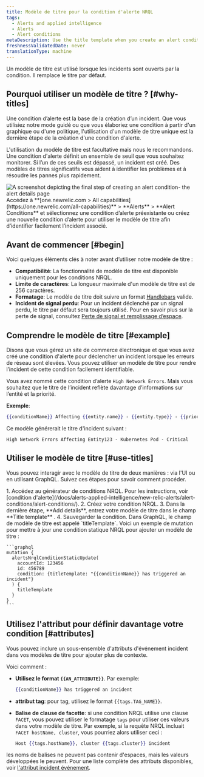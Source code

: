 ```yaml
---
title: Modèle de titre pour la condition d'alerte NRQL
tags:
  - Alerts and applied intelligence
  - Alerts
  - Alert conditions
metaDescription: Use the title template when you create an alert condition so you can easily identify related incidents.
freshnessValidatedDate: never
translationType: machine
---
```


Un modèle de titre est utilisé lorsque les incidents sont ouverts par la condition. Il remplace le titre par défaut.

## Pourquoi utiliser un modèle de titre ? [#why-titles]

Une condition d’alerte est la base de la création d’un incident. Que vous utilisiez notre mode guidé ou que vous élaboriez une condition à partir d&apos;un graphique ou d&apos;une politique, l&apos;utilisation d&apos;un modèle de titre unique est la dernière étape de la création d&apos;une condition d&apos;alerte.

L&apos;utilisation du modèle de titre est facultative mais nous le recommandons. Une condition d&apos;alerte définit un ensemble de seuil que vous souhaitez monitorer. Si l’un de ces seuils est dépassé, un incident est créé. Des modèles de titres significatifs vous aident à identifier les problèmes et à résoudre les pannes plus rapidement.

<img title="alert details page" alt="A screenshot depicting the final step of creating an alert condition- the alert details page" src="/images/alerts_screenshot-crop_adding-alert-details-to-an-alert-condition.webp" />

<figcaption>
  Accédez à <DNT>**[one.newrelic.com &gt; All capabilities](https://one.newrelic.com/all-capabilities)**</DNT> &gt; <DNT>**Alerts** </DNT>&gt; <DNT>**Alert Conditions**</DNT> et sélectionnez une condition d’alerte préexistante ou créez une nouvelle condition d’alerte pour utiliser le modèle de titre afin d’identifier facilement l’incident associé.
</figcaption>

## Avant de commencer [#begin]

Voici quelques éléments clés à noter avant d’utiliser notre modèle de titre :

* **Compatibilité**: La fonctionnalité de modèle de titre est disponible uniquement pour les conditions NRQL.
* **Limite de caractères**: La longueur maximale d&apos;un modèle de titre est de 256 caractères.
* **Formatage**: Le modèle de titre doit suivre un format [Handlebars](https://handlebarsjs.com/guide/) valide.
* **Incident de signal perdu**: Pour un incident déclenché par un signal perdu, le titre par défaut sera toujours utilisé. Pour en savoir plus sur la perte de signal, consultez [Perte de signal et remplissage d’espace](/docs/apis/nerdgraph/examples/nerdgraph-api-loss-signal-gap-filling/).

## Comprendre le modèle de titre [#example]

Disons que vous gérez un site de commerce électronique et que vous avez créé une condition d&apos;alerte pour déclencher un incident lorsque les erreurs de réseau sont élevées. Vous pouvez utiliser un modèle de titre pour rendre l’incident de cette condition facilement identifiable.

Vous avez nommé cette condition d’alerte `High Network Errors`. Mais vous souhaitez que le titre de l’incident reflète davantage d’informations sur l’entité et la priorité.

**Exemple**:

```handlebars
{{conditionName}} Affecting {{entity.name}} - {{entity.type}} - {{priority}}
```

Ce modèle générerait le titre d&apos;incident suivant :

```
High Network Errors Affecting Entity123 - Kubernetes Pod - Critical
```

## Utiliser le modèle de titre [#use-titles]

Vous pouvez interagir avec le modèle de titre de deux manières : via l&apos;UI ou en utilisant GraphQL. Suivez ces étapes pour savoir comment procéder.

<CollapserGroup>
  <Collapser id="template-ui" title="Créer un modèle de titre dans l'UI">
    1. Accédez au générateur de conditions NRQL. Pour les instructions, voir [condition d&apos;alerte](/docs/alerts-applied-intelligence/new-relic-alerts/alert-conditions/alert-conditions/).
    2. Créez votre condition NRQL.
    3. Dans la dernière étape, **Add details**, entrez votre modèle de titre dans le champ **Title template** .
    4. Sauvegarder la condition.
  </Collapser>

  <Collapser id="template-ui" title="Créer un modèle de titre dans GraphQL">
    Dans GraphQL, le champ de modèle de titre est appelé `titleTemplate`. Voici un exemple de mutation pour mettre à jour une condition statique NRQL pour ajouter un modèle de titre :

    ```graphql
    mutation {
      alertsNrqlConditionStaticUpdate(
        accountId: 123456
        id: 456789
        condition: {titleTemplate: "{{conditionName}} has triggered an incident"}
      ) {
        titleTemplate
      }
    }
    ```
  </Collapser>
</CollapserGroup>

## Utilisez l&apos;attribut pour définir davantage votre condition [#attributes]

Vous pouvez inclure un sous-ensemble d&apos;attributs d&apos;événement incident dans vos modèles de titre pour ajouter plus de contexte.

Voici comment :

* **Utilisez le format `{{AN_ATTRIBUTE}}`**. Par exemple:

  ```handlebars
  {{conditionName}} has triggered an incident
  ```

* **attribut tag**: pour tag, utilisez le format `{{tags.TAG_NAME}}`.

* **Balise de clause de facette**: si une condition NRQL utilise une clause `FACET`, vous pouvez utiliser le formatage `tags` pour utiliser ces valeurs dans votre modèle de titre. Par exemple, si la requête NRQL incluait `FACET hostName, cluster`, vous pourriez alors utiliser ceci :

  ```handlebars
  Host {{tags.hostName}}, cluster {{tags.cluster}} incident
  ```

les noms de balises ne peuvent pas contenir d&apos;espaces, mais les valeurs développées le peuvent. Pour une liste complète des attributs disponibles, voir [l&apos;attribut incident événement](/docs/alerts-applied-intelligence/new-relic-alerts/advanced-alerts/understand-technical-concepts/incident-event-attributes).